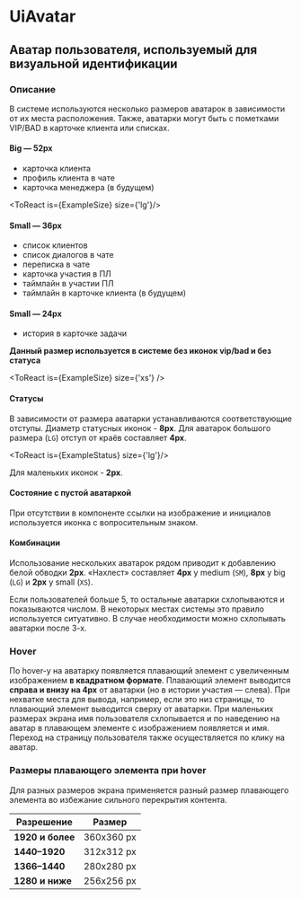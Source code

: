 

# UiAvatar
## Аватар пользователя, используемый для визуальной идентификации

### Описание
В системе используются несколько размеров аватарок в зависимости от их места расположения. Также, аватарки могут быть с пометками VIP/BAD
в карточке клиента или списках.

#### Big — 52px
* карточка клиента
* профиль клиента в чате
* карточка менеджера (в будущем)

<ToReact is={ExampleSize} size={'lg'}/>

#### Small — 36px
* список клиентов
* список диалогов в чате
* переписка в чате
* карточка участия в ПЛ
* таймлайн в участии ПЛ
* таймлайн в карточке клиента (в будущем)

<ToReact is={ExampleSize}/>

#### Small — 24px
* история в карточке задачи

**Данный размер используется в системе без иконок vip/bad и без статуса**

<ToReact is={ExampleSize} size={'xs'} />

#### Статусы
В зависимости от размера аватарки устанавливаются соответствующие отступы. Диаметр статусных иконок - **8px**.
Для аватарок большого размера (`LG`) отступ от краёв составляет **4px**.

<ToReact is={ExampleStatus} size={'lg'}/>

Для маленьких иконок - **2px**.

<ToReact is={ExampleStatus} />

#### Состояние с пустой аватаркой
При отсутствии в компоненте ссылки на изображение и инициалов используется иконка с вопросительным знаком.

<ToReact is={ExampleEmptyAvatar} />

#### Комбинации

Использование нескольких аватарок рядом приводит к добавлению белой обводки **2px**. «Нахлест» составляет **4px** у medium (`SM`),
**8px** у big (`LG`) и **2px** у small (`XS`).

<ToReact is={ExampleList} count-avatars={3} />

Если пользователей больше 5, то остальные аватарки схлопываются и показываются числом. В некоторых местах системы это правило используется
ситуативно. В случае необходимости можно схлопывать аватарки после 3-х.

<ToReact is={ExampleList} count-avatars={6} />

### Hover
По hover-у на аватарку появляется плавающий элемент с увеличенным изображением **в квадратном формате**.
Плавающий элемент выводится **справа и внизу на 4px** от аватарки (но в истории участия — слева). При нехватке места для вывода,
например, если это низ страницы, то плавающий элемент выводится сверху от аватарки.
При маленьких размерах экрана имя пользователя схлопывается и по наведению на аватар в плавающем элементе с изображением появляется и имя.
Переход на страницу пользователя также осуществляется по клику на аватар.


### Размеры плавающего элемента при hover
Для разных размеров экрана применяется разный размер плавающего элемента во избежание сильного перекрытия контента.

| Разрешение       | Размер                  |
| ---------------- | ----------------------- |
| **1920 и более** | 360x360 px              |
| **1440–1920**    | 312x312 px              |
| **1366–1440**    | 280x280 px              |
| **1280 и ниже**  | 256x256 px              |
